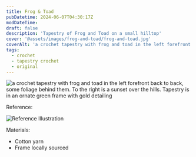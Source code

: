 ```yaml
---
title: Frog & Toad
pubDatetime: 2024-06-07T04:30:17Z
modDateTime:
draft: false
description: 'Tapestry of Frog and Toad on a small hilltop'
cover: '@assets/images/frog-and-toad/frog-and-toad.jpg'
coverAlt: 'a crochet tapestry with frog and toad in the left forefront back to back, some foliage behind them. To the right is a sunset over the hills. Tapestry is in an ornate green frame with gold detailing.'
tags:
  - crochet
  - tapestry crochet
  - original
---
```



<Image
  inferSize
  class='inline-block max-w-lg'
  src={frogtoad}
  alt='a crochet tapestry with frog and toad in the left forefront back to back, some foliage behind them. To the right is a sunset over the hills. Tapestry is in an ornate green frame with gold detailing'
/>

<p> Reference: </p>

<Image
  inferSize
  class='inline-block max-w-lg'
  src={reference}
  alt='Reference Illustration'
/>

<p>
  Materials:
  <ul>
    <li> Cotton yarn </li>
    <li> Frame locally sourced </li>
  </ul>
</p>
